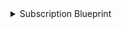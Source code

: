 <details>

<summary>Subscription Blueprint</summary>

```json showLineNumbers
{
  "identifier": "azureSubscription",
  "title": "Azure Subscription",
  "icon": "Azure",
  "schema": {
    "properties": {},
    "required": []
  },
  "mirrorProperties": {},
  "calculationProperties": {},
  "aggregationProperties": {},
  "relations": {}
}
```

</details>
